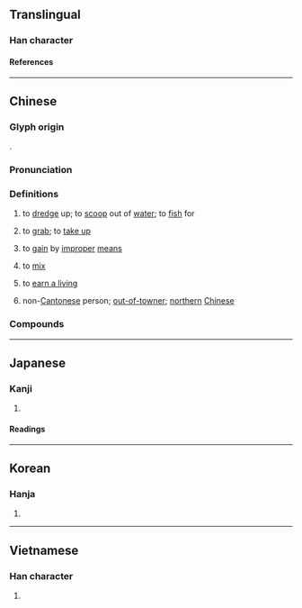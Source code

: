 {{also|捞}}
{{character info/new}}
==Translingual==
{{Han simplified forms|撈|𢭐|捞|ex=y}}

===Han character===
{{Han char|rn=64|rad=手|as=12|sn=15|four=59027|canj=QFFS|ids=⿰扌勞}}

====References====
{{Han ref|kx=0453.230|dkj=12679|dj=0803.060|hdz=31963.020|uh=6488}}

----

==Chinese==
{{zh-forms|s=捞}}

===Glyph origin===
{{Han etym}}
{{Han compound|手|勞|c1=s|c2=p|alt1=扌|t1=hand|ls=psc}}.

===Pronunciation===
{{zh-pron
|m=lāo,láo,1nb=standard in Mainland and Taiwan,2nb=standard in Taiwan,2nc=variant in Mainland
|m_note=láo - regional Mandarin for “to scoop up”, also used in {{zh-l|*撈什子}}
|c=laau4,laau1,lou4,lou1
|c_note=laau4 - common for “to scoop up; to gain by improper means”; laau1 - “northern Chinese”, also variant for “to scoop up; to gain by improper means”; lou4 - uncommon literary variant for “to scoop up; to gain by improper means”; lou1 - “to mix; to earn a living”, also rare variant for “to scoop up; to gain by improper means”
|md=lău/lò̤
|md_note=lău - “to scoop up; to gain by improper means”; lò̤ - “to take out noodles or vegetables cooked in boiling water”
|mn=xm,zz,tw:lô/qz:lô͘/hô͘
|mn_note=hô͘ - semantic reading for “to scoop up”
|w=1'lau
|mc=y
|oc=y
|ma=Zh-lao.ogg
|cat=v
}}

===Definitions===
{{zh-hanzi}}

# to [[dredge]] up; to [[scoop]] out of [[water]]; to [[fish]] for
#: {{zh-x|把 金魚 撈 出來|to '''scoop''' a goldfish out}}
# {{lb|zh|dialectal}} to [[grab]]; to [[take up]]
# {{lb|zh|figurative}} to [[gain]] by [[improper]] [[means]]
# {{lb|zh|Cantonese}} to [[mix]]
# {{lb|zh|Cantonese}} to [[earn a living]]
# {{lb|zh|Cantonese|pejorative|from {{zh-l|*撈鬆}}}} non-[[Cantonese]] person; [[out-of-towner]]; [[northern]] [[Chinese]]

===Compounds===
{{zh-der|fold=1|捕撈|大海撈針|撈麵|水中撈月|打撈|大撈一票|大撈一筆|撈取|河撈|撈一票|海底撈月|撈菱|撈稻草|撈油水|撈毛的|撈摸|漁撈|撈金|撈梢|撈錢|撈本|撈過界|撈一把|洋撈|水底撈月|撈鈴|打淨撈乾|撈起嘴巴|海中撈月|撈捕|撈嘴|海底撈針|撈兒|水底撈針|東海撈針|撈鬆|撈仔|撈什子|東撈西摸|打鳳撈龍}}

{{zh-cat|Elementary}}

----

==Japanese==
{{ja-kanji forms|𢭐|撈}}

===Kanji===
{{ja-kanji|grade=|rs=手12|shin=𢭐}}

# {{rfdef|ja|sort=手12}}

====Readings====
{{ja-readings
|goon=ろう
|kanon=ろう
|kanyoon=りょう
|kun=と-る, すくいあげ
}}

----

==Korean==

===Hanja===
{{ko-hanja|hangeul=[[로]]>[[노]]|eumhun=|rv=ro>no|mr=ro>no|y=lo>no}}

# {{rfdef|ko|sort=手12}}

----

==Vietnamese==

===Han character===
{{vi-readings|rs=手12|reading=[[lau]], [[lao]], [[lạo]], [[trau]]}}

# {{rfdef|vi|sort=手12}}